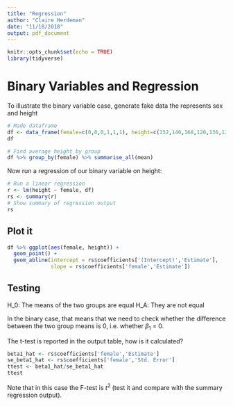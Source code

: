 ```yaml
---
title: "Regression"
author: "Claire Herdeman"
date: "11/18/2018"
output: pdf_document
---
```


```r
knitr::opts_chunk$set(echo = TRUE)
library(tidyverse)
```

# Binary Variables and Regression

To illustrate the binary variable case, generate fake data the represents sex and height

```r
# Made dataframe
df <- data_frame(female=c(0,0,0,1,1,1), height=c(152,140,168,120,136,125))
df

# Find average height by group
df %>% group_by(female) %>% summarise_all(mean)
```


Now run a regression of our binary variable on height: 

```r
# Run a linear regression
r <- lm(height ~ female, df)
rs <- summary(r)
# Show summary of regression output
rs
```

## Plot it

```r
df %>% ggplot(aes(female, height)) + 
  geom_point() + 
  geom_abline(intercept = rs$coefficients['(Intercept)','Estimate'], 
              slope = rs$coefficients['female','Estimate'])
```

## Testing
H_0: The means of the two groups are equal
H_A: They are not equal

In the binary case, that means that we need to check whether the difference between the two group means is 0, i.e. whether $\beta_1$ = 0.

The t-test is reported in the output table, how is it calculated?
```r
beta1_hat <- rs$coefficients['female','Estimate']
se_beta1_hat <- rs$coefficients['female','Std. Error']
ttest <- beta1_hat/se_beta1_hat
ttest
```

Note that in this case the F-test is $t^2$ (test it and compare with the summary regression output).